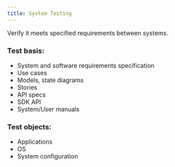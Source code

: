 ```yaml
---
title: System Testing
---
```


Verify it meets specified requirements between systems.

### Test basis:
- System and software requirements specification
- Use cases
- Models, state diagrams
- Stories
- API specs
- SDK API
- System/User manuals

### Test objects:
- Applications
- OS
- System configuration